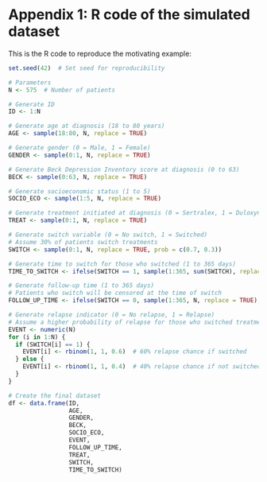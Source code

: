 # **Appendix 1:** R code of the simulated dataset {.unnumbered #r-code-simu}

This is the R code to reproduce the motivating example:

```r
set.seed(42)  # Set seed for reproducibility

# Parameters
N <- 575  # Number of patients

# Generate ID
ID <- 1:N

# Generate age at diagnosis (18 to 80 years)
AGE <- sample(18:80, N, replace = TRUE)

# Generate gender (0 = Male, 1 = Female)
GENDER <- sample(0:1, N, replace = TRUE)

# Generate Beck Depression Inventory score at diagnosis (0 to 63)
BECK <- sample(0:63, N, replace = TRUE)

# Generate socioeconomic status (1 to 5)
SOCIO_ECO <- sample(1:5, N, replace = TRUE)

# Generate treatment initiated at diagnosis (0 = Sertralex, 1 = Duloxyn)
TREAT <- sample(0:1, N, replace = TRUE)

# Generate switch variable (0 = No switch, 1 = Switched)
# Assume 30% of patients switch treatments
SWITCH <- sample(0:1, N, replace = TRUE, prob = c(0.7, 0.3))

# Generate time to switch for those who switched (1 to 365 days)
TIME_TO_SWITCH <- ifelse(SWITCH == 1, sample(1:365, sum(SWITCH), replace = TRUE), NA)

# Generate follow-up time (1 to 365 days)
# Patients who switch will be censored at the time of switch
FOLLOW_UP_TIME <- ifelse(SWITCH == 0, sample(1:365, N, replace = TRUE), TIME_TO_SWITCH)

# Generate relapse indicator (0 = No relapse, 1 = Relapse)
# Assume a higher probability of relapse for those who switched treatments
EVENT <- numeric(N)
for (i in 1:N) {
  if (SWITCH[i] == 1) {
    EVENT[i] <- rbinom(1, 1, 0.6)  # 60% relapse chance if switched
  } else {
    EVENT[i] <- rbinom(1, 1, 0.4)  # 40% relapse chance if not switched
  }
}

# Create the final dataset
df <- data.frame(ID, 
                 AGE, 
                 GENDER, 
                 BECK, 
                 SOCIO_ECO, 
                 EVENT, 
                 FOLLOW_UP_TIME, 
                 TREAT, 
                 SWITCH, 
                 TIME_TO_SWITCH)
```